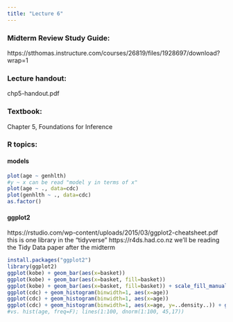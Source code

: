 ```yaml
---
title: "Lecture 6"
---
```


### Midterm Review Study Guide: 

https://stthomas.instructure.com/courses/26819/files/1928697/download?wrap=1


### Lecture handout: 
chp5-handout.pdf

### Textbook: 
Chapter 5, Foundations for Inference

### R topics:

#### models
```r
plot(age ~ genhlth)
#y ~ x can be read "model y in terms of x"
plot(age ~ ., data=cdc)
plot(genhlth ~ ., data=cdc)
as.factor()
```

#### ggplot2
https://rstudio.com/wp-content/uploads/2015/03/ggplot2-cheatsheet.pdf 
this is one library in the "tidyverse" https://r4ds.had.co.nz
we'll be reading the Tidy Data paper after the midterm

```r
install.packages("ggplot2")
library(ggplot2)
ggplot(kobe) + geom_bar(aes(x=basket))
ggplot(kobe) + geom_bar(aes(x=basket, fill=basket))
ggplot(kobe) + geom_bar(aes(x=basket, fill=basket)) + scale_fill_manual(values=c("#009900", "#990000"))
ggplot(cdc) + geom_histogram(binwidth=1, aes(x=age))
ggplot(cdc) + geom_histogram(binwidth=1, aes(x=age))
ggplot(cdc) + geom_histogram(binwidth=1, aes(x=age, y=..density..)) + geom_line(data=data.frame(x=1:100, y=dnorm(1:100, 45, 17)), aes(x=x, y=y))
#vs. hist(age, freq=F); lines(1:100, dnorm(1:100, 45,17))
```